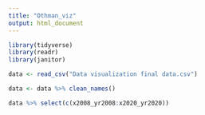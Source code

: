 ```yaml
---
title: "Othman_viz"
output: html_document
---
```


```r

library(tidyverse)
library(readr)
library(janitor)


```


```r

data <- read_csv("Data visualization final data.csv")

```

```r

data <- data %>% clean_names()

data %>% select(c(x2008_yr2008:x2020_yr2020))


  


```

